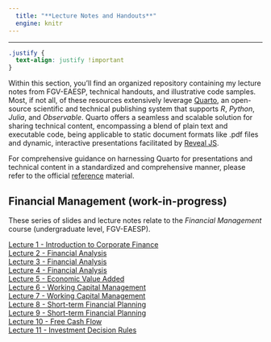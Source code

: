```yaml
---
  title: "**Lecture Notes and Handouts**"
  engine: knitr
---
```

---

```css
.justify {
  text-align: justify !important
}
```

::: {.justify}

Within this section, you'll find an organized repository containing my lecture notes from FGV-EAESP, technical handouts, and illustrative code samples. Most, if not all, of these resources extensively leverage [Quarto](www.quarto.org), an open-source scientific and technical publishing system that supports *R*, *Python*, *Julia*, and *Observable*. Quarto offers a seamless and scalable solution for sharing technical content, encompassing a blend of plain text and executable code, being applicable to static document formats like .pdf files and dynamic, interactive presentations facilitated by [Reveal JS](https://revealjs.com/).

For comprehensive guidance on harnessing Quarto for presentations and technical content in a standardized and comprehensive manner, please refer to the official [reference](https://quarto.org/docs/reference/) material.
 
## **Financial Management (work-in-progress)**

These series of slides and lecture notes relate to the *Financial Management* course (undergraduate level, FGV-EAESP).

[Lecture 1 - Introduction to Corporate Finance](https://lsmacoris.quarto.pub/intro-and-course-overview-financial-management/#/title-slide)  
[Lecture 2 - Financial Analysis](https://lsmacoris.quarto.pub/l2-financial-analysis/#/title-slide)  
[Lecture 3 - Financial Analysis](https://lsmacoris.quarto.pub/lecture-3---financial-analysis/#/title-slide)  
[Lecture 4 - Financial Analysis](https://lsmacoris.quarto.pub/lecture-4---financial-analysis/#/title-slide)  
[Lecture 5 - Economic Value Added](https://lsmacoris.quarto.pub/lecture-5-eva/#/title-slide)  
[Lecture 6 - Working Capital Management](https://lsmacoris.quarto.pub/lecture-6---working-capital-management/#/title-slide)  
[Lecture 7 - Working Capital Management](https://lsmacoris.quarto.pub/lecture-7---working-capital-management/#/title-slide)  
[Lecture 8 - Short-term Financial Planning](https://lsmacoris.quarto.pub/lecture-8---short-term-financial-planning/#/title-slide)  
[Lecture 9 - Short-term Financial Planning](https://lsmacoris.quarto.pub/lecture-9---short-term-financial-planning/#/title-slide)  
[Lecture 10 - Free Cash Flow](https://lsmacoris.quarto.pub/lecture-10---free-cash-flow/#/title-slide)  
[Lecture 11 - Investment Decision Rules](https://lsmacoris.quarto.pub/lecture-11---investment-decision-rules/#/title-slide)

:::
